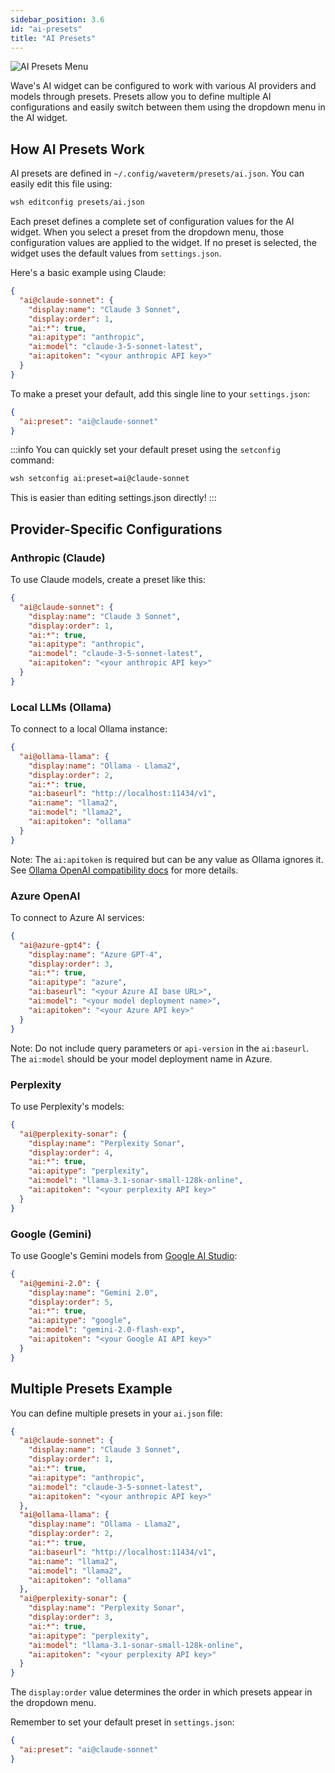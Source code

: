 ```yaml
---
sidebar_position: 3.6
id: "ai-presets"
title: "AI Presets"
---
```


![AI Presets Menu](./img/ai-presets.png#right)

Wave's AI widget can be configured to work with various AI providers and models through presets. Presets allow you to define multiple AI configurations and easily switch between them using the dropdown menu in the AI widget.

## How AI Presets Work

AI presets are defined in `~/.config/waveterm/presets/ai.json`. You can easily edit this file using:

```bash
wsh editconfig presets/ai.json
```

Each preset defines a complete set of configuration values for the AI widget. When you select a preset from the dropdown menu, those configuration values are applied to the widget. If no preset is selected, the widget uses the default values from `settings.json`.

Here's a basic example using Claude:

```json
{
  "ai@claude-sonnet": {
    "display:name": "Claude 3 Sonnet",
    "display:order": 1,
    "ai:*": true,
    "ai:apitype": "anthropic",
    "ai:model": "claude-3-5-sonnet-latest",
    "ai:apitoken": "<your anthropic API key>"
  }
}
```

To make a preset your default, add this single line to your `settings.json`:

```json
{
  "ai:preset": "ai@claude-sonnet"
}
```

:::info
You can quickly set your default preset using the `setconfig` command:

```bash
wsh setconfig ai:preset=ai@claude-sonnet
```

This is easier than editing settings.json directly!
:::

## Provider-Specific Configurations

### Anthropic (Claude)

To use Claude models, create a preset like this:

```json
{
  "ai@claude-sonnet": {
    "display:name": "Claude 3 Sonnet",
    "display:order": 1,
    "ai:*": true,
    "ai:apitype": "anthropic",
    "ai:model": "claude-3-5-sonnet-latest",
    "ai:apitoken": "<your anthropic API key>"
  }
}
```

### Local LLMs (Ollama)

To connect to a local Ollama instance:

```json
{
  "ai@ollama-llama": {
    "display:name": "Ollama - Llama2",
    "display:order": 2,
    "ai:*": true,
    "ai:baseurl": "http://localhost:11434/v1",
    "ai:name": "llama2",
    "ai:model": "llama2",
    "ai:apitoken": "ollama"
  }
}
```

Note: The `ai:apitoken` is required but can be any value as Ollama ignores it. See [Ollama OpenAI compatibility docs](https://github.com/ollama/ollama/blob/main/docs/openai.md) for more details.

### Azure OpenAI

To connect to Azure AI services:

```json
{
  "ai@azure-gpt4": {
    "display:name": "Azure GPT-4",
    "display:order": 3,
    "ai:*": true,
    "ai:apitype": "azure",
    "ai:baseurl": "<your Azure AI base URL>",
    "ai:model": "<your model deployment name>",
    "ai:apitoken": "<your Azure API key>"
  }
}
```

Note: Do not include query parameters or `api-version` in the `ai:baseurl`. The `ai:model` should be your model deployment name in Azure.

### Perplexity

To use Perplexity's models:

```json
{
  "ai@perplexity-sonar": {
    "display:name": "Perplexity Sonar",
    "display:order": 4,
    "ai:*": true,
    "ai:apitype": "perplexity",
    "ai:model": "llama-3.1-sonar-small-128k-online",
    "ai:apitoken": "<your perplexity API key>"
  }
}
```

### Google (Gemini)

To use Google's Gemini models from [Google AI Studio](https://aistudio.google.com):

```json
{
  "ai@gemini-2.0": {
    "display:name": "Gemini 2.0",
    "display:order": 5,
    "ai:*": true,
    "ai:apitype": "google",
    "ai:model": "gemini-2.0-flash-exp",
    "ai:apitoken": "<your Google AI API key>"
  }
}
```

## Multiple Presets Example

You can define multiple presets in your `ai.json` file:

```json
{
  "ai@claude-sonnet": {
    "display:name": "Claude 3 Sonnet",
    "display:order": 1,
    "ai:*": true,
    "ai:apitype": "anthropic",
    "ai:model": "claude-3-5-sonnet-latest",
    "ai:apitoken": "<your anthropic API key>"
  },
  "ai@ollama-llama": {
    "display:name": "Ollama - Llama2",
    "display:order": 2,
    "ai:*": true,
    "ai:baseurl": "http://localhost:11434/v1",
    "ai:name": "llama2",
    "ai:model": "llama2",
    "ai:apitoken": "ollama"
  },
  "ai@perplexity-sonar": {
    "display:name": "Perplexity Sonar",
    "display:order": 3,
    "ai:*": true,
    "ai:apitype": "perplexity",
    "ai:model": "llama-3.1-sonar-small-128k-online",
    "ai:apitoken": "<your perplexity API key>"
  }
}
```

The `display:order` value determines the order in which presets appear in the dropdown menu.

Remember to set your default preset in `settings.json`:

```json
{
  "ai:preset": "ai@claude-sonnet"
}
```

